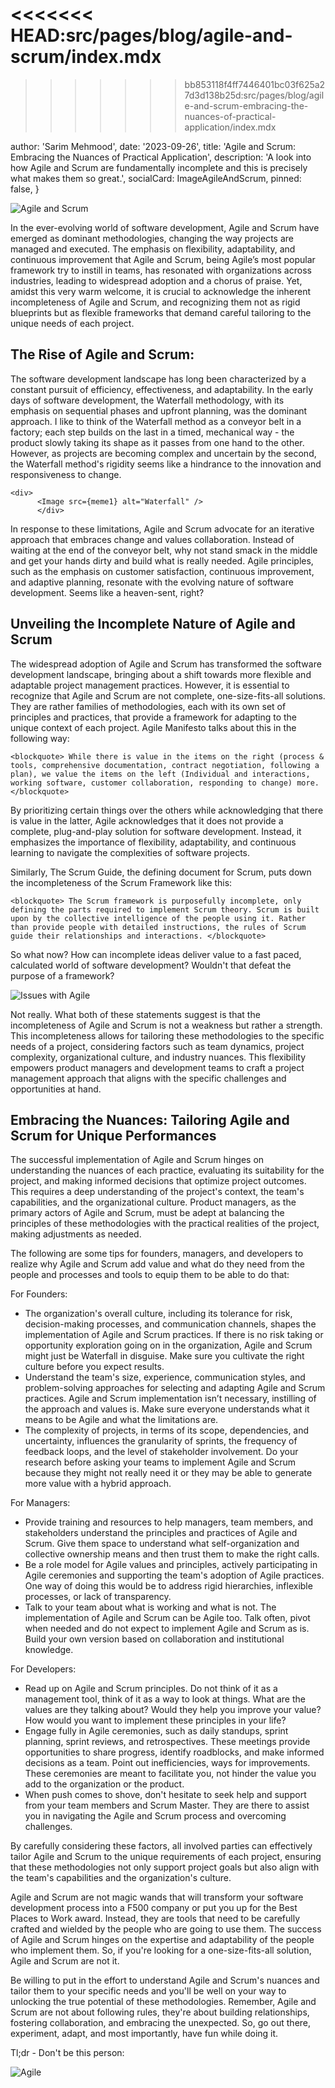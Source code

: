 <<<<<<< HEAD:src/pages/blog/agile-and-scrum/index.mdx
=======
>>>>>>> bb853118f4ff7446401bc03f625a27d3d138b25d:src/pages/blog/agile-and-scrum-embracing-the-nuances-of-practical-application/index.mdx


  author: 'Sarim Mehmood',
  date: '2023-09-26',
  title: 'Agile and Scrum: Embracing the Nuances of Practical Application',
  description:
    'A look into how Agile and Scrum are fundamentally incomplete and this is precisely what makes them so great.',
  socialCard: ImageAgileAndScrum,
  pinned: false,
}


<div>
    <Image src={ImageAgileAndScrum} alt="Agile and Scrum" />
</div>

In the ever-evolving world of software development, Agile and Scrum have emerged as dominant methodologies, changing the way projects are managed and executed. The emphasis on flexibility, adaptability, and continuous improvement that Agile and Scrum, being Agile’s most popular framework try to instill in teams, has resonated with organizations across industries, leading to widespread adoption and a chorus of praise. Yet, amidst this very warm welcome, it is crucial to acknowledge the inherent incompleteness of Agile and Scrum, and recognizing them not as rigid blueprints but as flexible frameworks that demand careful tailoring to the unique needs of each project. 

## The Rise of Agile and Scrum:

The software development landscape has long been characterized by a constant pursuit of efficiency, effectiveness, and adaptability. In the early days of software development, the Waterfall methodology, with its emphasis on sequential phases and upfront planning, was the dominant approach. I like to think of the Waterfall method as a conveyor belt in a factory; each step builds on the last in a timed, mechanical way - the product slowly taking its shape as it passes from one hand to the other. However, as projects are becoming complex and uncertain by the second, the Waterfall method's rigidity seems like a hindrance to the innovation and responsiveness to change.

    <div>
          <Image src={meme1} alt="Waterfall" />
          </div>

In response to these limitations, Agile and Scrum advocate for an iterative approach that embraces change and values collaboration. Instead of waiting at the end of the conveyor belt, why not stand smack in the middle and get your hands dirty and build what is really needed. Agile principles, such as the emphasis on customer satisfaction, continuous improvement, and adaptive planning, resonate with the evolving nature of software development. Seems like a heaven-sent, right?

## Unveiling the Incomplete Nature of Agile and Scrum

The widespread adoption of Agile and Scrum has transformed the software development landscape, bringing about a shift towards more flexible and adaptable project management practices. However, it is essential to recognize that Agile and Scrum are not complete, one-size-fits-all solutions. They are rather families of methodologies, each with its own set of principles and practices, that provide a framework for adapting to the unique context of each project. 
Agile Manifesto talks about this in the following way:

    <blockquote> While there is value in the items on the right (process & tools, comprehensive documentation, contract negotiation, following a plan), we value the items on the left (Individual and interactions, working software, customer collaboration, responding to change) more.</blockquote>

By prioritizing certain things over the others while acknowledging that there is value in the latter, Agile acknowledges that it does not provide a complete, plug-and-play solution for software development. Instead, it emphasizes the importance of flexibility, adaptability, and continuous learning to navigate the complexities of software projects. 

Similarly, The Scrum Guide, the defining document for Scrum, puts down the incompleteness of the Scrum Framework like this:

    <blockquote> The Scrum framework is purposefully incomplete, only defining the parts required to implement Scrum theory. Scrum is built upon by the collective intelligence of the people using it. Rather than provide people with detailed instructions, the rules of Scrum guide their relationships and interactions. </blockquote>

So what now? How can incomplete ideas deliver value to a fast paced, calculated world of software development? Wouldn't that defeat the purpose of a framework?

 <div>
       <Image src={meme2} alt="Issues with Agile" />
          </div>

Not really. What both of these statements suggest is that the incompleteness of Agile and Scrum is not a weakness but rather a strength. This incompleteness allows for tailoring these methodologies to the specific needs of a project, considering factors such as team dynamics, project complexity, organizational culture, and industry nuances. This flexibility empowers product managers and development teams to craft a project management approach that aligns with the specific challenges and opportunities at hand.

## Embracing the Nuances: Tailoring Agile and Scrum for Unique Performances

The successful implementation of Agile and Scrum hinges on understanding the nuances of each practice, evaluating its suitability for the project, and making informed decisions that optimize project outcomes. This requires a deep understanding of the project's context, the team's capabilities, and the organizational culture. Product managers, as the primary actors of Agile and Scrum, must be adept at balancing the principles of these methodologies with the practical realities of the project, making adjustments as needed.

The following are some tips for founders, managers, and developers to realize why Agile and Scrum add value and what do they need from the people and processes and tools to equip them to be able to do that:

For Founders:

- The organization's overall culture, including its tolerance for risk, decision-making processes, and communication channels, shapes the implementation of Agile and Scrum practices. If there is no risk taking or opportunity exploration going on in the organization, Agile and Scrum might just be Waterfall in disguise. Make sure you cultivate the right culture before you expect results. 
- Understand the team's size, experience, communication styles, and problem-solving approaches for selecting and adapting Agile and Scrum practices. Agile and Scrum implementation isn’t necessary, instilling of the approach and values is. Make sure everyone understands what it means to be Agile and what the limitations are.
- The complexity of projects, in terms of its scope, dependencies, and uncertainty, influences the granularity of sprints, the frequency of feedback loops, and the level of stakeholder involvement. Do your research before asking your teams to implement Agile and Scrum because they might not really need it or they may be able to generate more value with a hybrid approach.

For Managers:

- Provide training and resources to help managers, team members, and stakeholders understand the principles and practices of Agile and Scrum. Give them space to understand what self-organization and collective ownership means and then trust them to make the right calls.
- Be a role model for Agile values and principles, actively participating in Agile ceremonies and supporting the team's adoption of Agile practices. One way of doing this would be to address rigid hierarchies, inflexible processes, or lack of transparency.
- Talk to your team about what is working and what is not. The implementation of Agile and Scrum can be Agile too. Talk often, pivot when needed and do not expect to implement Agile and Scrum as is. Build your own version based on collaboration and institutional knowledge.

For Developers:

- Read up on Agile and Scrum principles. Do not think of it as a management tool, think of it as a way to look at things. What are the values are they talking about? Would they help you improve your value? How would you want to implement these principles in your life?
- Engage fully in Agile ceremonies, such as daily standups, sprint planning, sprint reviews, and retrospectives. These meetings provide opportunities to share progress, identify roadblocks, and make informed decisions as a team. Point out inefficiencies, ways for improvements. These ceremonies are meant to facilitate you, not hinder the value you add to the organization or the product.
- When push comes to shove, don't hesitate to seek help and support from your team members and Scrum Master. They are there to assist you in navigating the Agile and Scrum process and overcoming challenges. 

By carefully considering these factors, all involved parties can effectively tailor Agile and Scrum to the unique requirements of each project, ensuring that these methodologies not only support project goals but also align with the team's capabilities and the organization's culture. 

Agile and Scrum are not magic wands that will transform your software development process into a F500 company or put you up for the Best Places to Work award. Instead, they are tools that need to be carefully crafted and wielded by the people who are going to use them. The success of Agile and Scrum hinges on the expertise and adaptability of the people who implement them. So, if you're looking for a one-size-fits-all solution, Agile and Scrum are not it.

Be willing to put in the effort to understand Agile and Scrum's nuances and tailor them to your specific needs and you'll be well on your way to unlocking the true potential of these methodologies. Remember, Agile and Scrum are not about following rules, they're about building relationships, fostering collaboration, and embracing the unexpected. So, go out there, experiment, adapt, and most importantly, have fun while doing it.

Tl;dr - Don't be this person:

   <div>
         <Image src={meme3} alt="Agile" />
          </div>